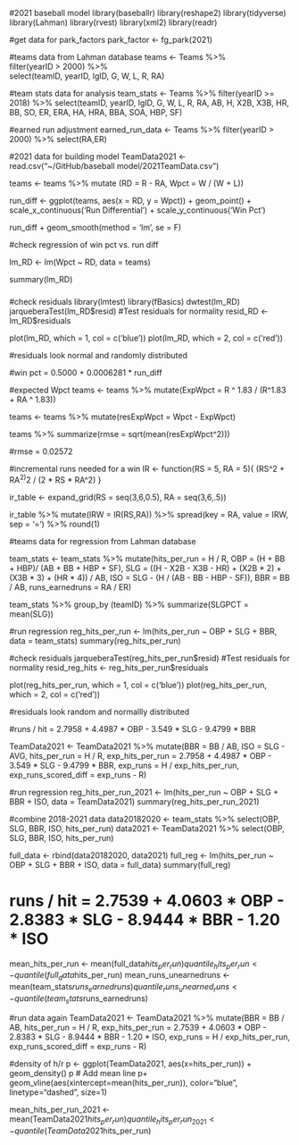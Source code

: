#2021 baseball model
library(baseballr)
library(reshape2)
library(tidyverse)
library(Lahman)
library(rvest)
library(xml2)
library(readr)

#get data for park_factors
park_factor <- fg_park(2021)


#teams data from Lahman database
teams <- Teams %>%  
  filter(yearID > 2000) %>%  
  select(teamID, yearID, lgID, G, W, L, R, RA)

#team stats data for analysis
team_stats <- Teams %>% 
  filter(yearID >= 2018) %>%
  select(teamID, yearID, lgID, G, W, L, R, RA, AB, H, X2B, X3B, HR, BB, SO, ER, ERA, HA, HRA, BBA, SOA, HBP, SF)
  
#earned run adjustment
earned_run_data <- Teams %>%
  filter(yearID > 2000) %>%
  select(RA,ER)

#2021 data for building model
TeamData2021 <- read.csv("~/GitHub/baseball model/2021TeamData.csv")

teams <- teams %>% 
  mutate (RD = R - RA, Wpct = W / (W + L))
  

run_diff <- ggplot(teams, aes(x = RD, y = Wpct)) + geom_point() + 
            scale_x_continuous('Run Differential') + 
            scale_y_continuous('Win Pct')
            
run_diff + geom_smooth(method = 'lm', se = F)


#check regression of win pct vs. run diff

lm_RD <- lm(Wpct ~ RD, data = teams)

summary(lm_RD)

###
<!-- Call: -->
<!-- lm(formula = Wpct ~ RD, data = teams) -->

<!-- Residuals: -->
<!--       Min        1Q    Median        3Q       Max  -->
<!-- -0.133702 -0.018865 -0.000675  0.017166  0.131268  -->

<!-- Coefficients: -->
<!--              Estimate Std. Error t value Pr(>|t|)     -->
<!-- (Intercept) 5.000e-01  1.154e-03  433.30   <2e-16 *** -->
<!-- RD          6.281e-04  1.055e-05   59.52   <2e-16 *** -->
<!-- --- -->
<!-- Signif. codes:  0 ‘***’ 0.001 ‘**’ 0.01 ‘*’ 0.05 ‘.’ 0.1 ‘ ’ 1 -->

<!-- Residual standard error: 0.02826 on 598 degrees of freedom -->
<!-- Multiple R-squared:  0.8556,	Adjusted R-squared:  0.8553  -->
<!-- F-statistic:  3542 on 1 and 598 DF,  p-value: < 2.2e-16 -->
###

#check residuals
library(lmtest)
library(fBasics)
dwtest(lm_RD)
jarqueberaTest(lm_RD$resid) #Test residuals for normality
resid_RD <- lm_RD$residuals

plot(lm_RD, which = 1, col = c('blue'))
plot(lm_RD, which = 2, col = c('red'))

#residuals look normal and randomly distributed

#win pct = 0.5000 + 0.0006281 * run_diff

#expected Wpct
teams <- teams %>% 
  mutate(ExpWpct = R ^ 1.83 / (R^1.83 + RA ^ 1.83))

teams <- teams %>%
  mutate(resExpWpct = Wpct - ExpWpct)
  
teams %>%
  summarize(rmse = sqrt(mean(resExpWpct^2)))
  
#rmse = 0.02572

#incremental runs needed for a win
IR <- function(RS = 5, RA = 5){
      (RS^2 + RA^2)^2 / (2 * RS * RA^2)
}

ir_table <- expand_grid(RS = seq(3,6,0.5), RA = seq(3,6,.5))

ir_table %>%
  mutate(IRW = IR(RS,RA)) %>%
  spread(key = RA, value = IRW, sep = '=') %>%
  round(1)
  
<!-- # A tibble: 7 x 8 -->
<!--      RS `RA=3` `RA=3.5` `RA=4` `RA=4.5` `RA=5` `RA=5.5` `RA=6` -->
<!--   <dbl>  <dbl>    <dbl>  <dbl>    <dbl>  <dbl>    <dbl>  <dbl> -->
<!-- 1   3      6        6.1    6.5      7      7.7      8.5    9.4 -->
<!-- 2   3.5    7.2      7      7.1      7.5    7.9      8.5    9.2 -->
<!-- 3   4      8.7      8.1    8        8.1    8.4      8.8    9.4 -->
<!-- 4   4.5   10.6      9.6    9.1      9      9.1      9.4    9.8 -->
<!-- 5   5     12.8     11.3   10.5     10.1   10       10.1   10.3 -->
<!-- 6   5.5   15.6     13.4   12.2     11.4   11.1     11     11.1 -->
<!-- 7   6     18.8     15.8   14.1     13     12.4     12.1   12 -->

#teams data for regression from Lahman database

team_stats <- team_stats %>%
  mutate(hits_per_run = H / R,
  OBP = (H + BB + HBP)/ (AB + BB + HBP + SF),
  SLG = ((H - X2B - X3B - HR) + (X2B * 2) + (X3B * 3) + (HR * 4)) / AB,
  ISO = SLG - (H / (AB - BB - HBP - SF)),
  BBR = BB / AB,
  runs_earnedruns = RA / ER)

team_stats %>%
  group_by (teamID) %>%
  summarize(SLGPCT = mean(SLG))
  
  
#run regression
reg_hits_per_run <- lm(hits_per_run ~ OBP + SLG + BBR, data = team_stats)
summary(reg_hits_per_run)


<!-- Residuals: -->
<!--       Min        1Q    Median        3Q       Max  -->
<!-- -0.162491 -0.045088  0.003764  0.042388  0.218219  -->

<!-- Coefficients: -->
<!--             Estimate Std. Error t value Pr(>|t|)     -->
<!-- (Intercept)   2.7958     0.2180  12.827  < 2e-16 *** -->
<!-- OBP           4.4987     1.2477   3.605 0.000522 *** -->
<!-- SLG          -3.5490     0.4768  -7.443 6.98e-11 *** -->
<!-- BBR          -9.4799     0.7453 -12.719  < 2e-16 *** -->
<!-- --- -->
<!-- Signif. codes:  0 ‘***’ 0.001 ‘**’ 0.01 ‘*’ 0.05 ‘.’ 0.1 ‘ ’ 1 -->

<!-- Residual standard error: 0.07468 on 86 degrees of freedom -->
<!-- Multiple R-squared:  0.8015,	Adjusted R-squared:  0.7946  -->
<!-- F-statistic: 115.8 on 3 and 86 DF,  p-value: < 2.2e-16 -->

#check residuals
jarqueberaTest(reg_hits_per_run$resid) #Test residuals for normality
resid_reg_hits <- reg_hits_per_run$residuals

plot(reg_hits_per_run, which = 1, col = c('blue'))
plot(reg_hits_per_run, which = 2, col = c('red'))

#residuals look random and normallly distributed

#runs / hit = 2.7958 + 4.4987 * OBP - 3.549 * SLG - 9.4799 * BBR

TeamData2021 <- TeamData2021 %>%
  mutate(BBR = BB / AB,
  ISO = SLG - AVG,
  hits_per_run = H / R,
  exp_hits_per_run = 2.7958 + 4.4987 * OBP - 3.549 * SLG - 9.4799 * BBR,
  exp_runs = H / exp_hits_per_run,
  exp_runs_scored_diff = exp_runs - R)
  
#run regression
reg_hits_per_run_2021 <- lm(hits_per_run ~ OBP + SLG + BBR + ISO, data = TeamData2021)
summary(reg_hits_per_run_2021)

#combine 2018-2021 data
data20182020 <- team_stats %>%
  select(OBP, SLG, BBR, ISO, hits_per_run)
data2021 <- TeamData2021 %>%
  select(OBP, SLG, BBR, ISO, hits_per_run)
  
full_data <- rbind(data20182020, data2021)
full_reg <- lm(hits_per_run ~ OBP + SLG + BBR + ISO, data = full_data)
summary(full_reg)

# runs / hit = 2.7539 + 4.0603 * OBP - 2.8383 * SLG - 8.9444 * BBR - 1.20 * ISO

mean_hits_per_run <- mean(full_data$hits_per_run)
quantile_hits_per_run <- quantile(full_data$hits_per_run)
mean_runs_unearnedruns <- mean(team_stats$runs_earnedruns)
quantile_runs_unearned_runs <- quantile(team_stats$runs_earnedruns)


#run data again
TeamData2021 <- TeamData2021 %>%
  mutate(BBR = BB / AB,
  hits_per_run = H / R,
  exp_hits_per_run = 2.7539 + 4.0603 * OBP - 2.8383 * SLG - 8.9444 * BBR - 1.20 * ISO,
  exp_runs = H / exp_hits_per_run,
  exp_runs_scored_diff = exp_runs - R)
  
#density of h/r
p <- ggplot(TeamData2021, aes(x=hits_per_run)) + 
  geom_density()
p
# Add mean line
p+ geom_vline(aes(xintercept=mean(hits_per_run)),
            color="blue", linetype="dashed", size=1)
            
mean_hits_per_run_2021 <- mean(TeamData2021$hits_per_run)
quantile_hits_per_run_2021 <- quantile(TeamData2021$hits_per_run)
